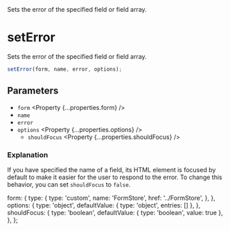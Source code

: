 
<Title>setError</Title>
<Description>Sets the error of the specified field or field array.</Description>

# setError

Sets the error of the specified field or field array.

```ts
setError(form, name, error, options);
```

## Parameters

- `form` <Property {...properties.form} />
- `name` <Property type="string" />
- `error` <Property type="string" />
- `options` <Property {...properties.options} />
  - `shouldFocus` <Property {...properties.shouldFocus} />

### Explanation

If you have specified the name of a field, its HTML element is focused by default to make it easier for the user to respond to the error. To change this behavior, you can set `shouldFocus` to `false`.

  form: {
    type: {
      type: 'custom',
      name: 'FormStore',
      href: '../FormStore',
    },
  },
  options: {
    type: 'object',
    defaultValue: { type: 'object', entries: [] },
  },
  shouldFocus: {
    type: 'boolean',
    defaultValue: { type: 'boolean', value: true },
  },
};

